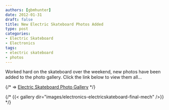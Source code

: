 ```yaml
---
authors: [gbmhunter]
date: 2012-01-31
draft: false
title: New Electric Skateboard Photos Added
type: post
categories:
- Electric Skateboard
- Electronics
tags:
- electric skateboard
- photos
---
```


Worked hard on the skateboard over the weekend, new photos have been added to the photo gallery. Click the link below to view them all...

{/* => [Electric Skateboard Photo Gallery](/electronics/projects/electric-skateboard/electric-skateboard-photo-album) */}

{/* {{< gallery dir="images/electronics-electricskateboard-final-mech" />}} */}